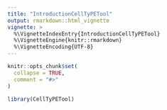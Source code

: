 ```yaml
---
title: "IntroductionCellTyPETool"
output: rmarkdown::html_vignette
vignette: >
  %\VignetteIndexEntry{IntroductionCellTyPETool}
  %\VignetteEngine{knitr::rmarkdown}
  %\VignetteEncoding{UTF-8}
---
```


```r
knitr::opts_chunk$set(
  collapse = TRUE,
  comment = "#>"
)
```

```r
library(CellTyPETool)
```
